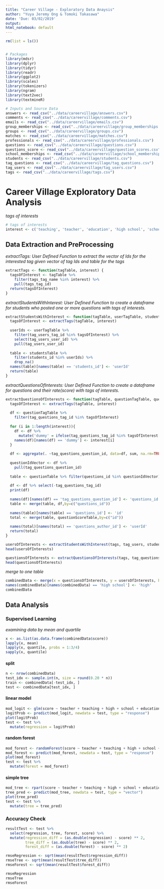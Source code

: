 ```yaml
---
title: "Career Village - Exploratory Data Anaysis"
author: "Yuya Jeremy Ong & Tomoki Takasawa"
date: 'Due: 03/02/2019'
output:
html_notebook: default
---
```


```r
rm(list = ls())


# Packages
library(mdsr)
library(dplyr)
library(tidyr)
library(readr)
library(ggplot2)
library(scales)
library(tokenizers)
library(ngram)
library(text2vec)
library(textmineR)

# Inputs and Source Data
answers <- read_csv("../data/careervillage/answers.csv")
comments <- read_csv("../data/careervillage/comments.csv")
emails <- read_csv("../data/careervillage/emails.csv")
group_memberships <- read_csv("../data/careervillage/group_memberships.csv")
groups <- read_csv("../data/careervillage/groups.csv")
matches <- read_csv("../data/careervillage/matches.csv")
professionals <- read_csv("../data/careervillage/professionals.csv")
questions <- read_csv("../data/careervillage/questions.csv")
questions_score <- read_csv("../data/careervillage/question_scores.csv")
school_memberships <- read_csv("../data/careervillage/school_memberships.csv")
students <- read_csv("../data/careervillage/students.csv")
tag_questions <- read_csv("../data/careervillage/tag_questions.csv")
tag_users <- read_csv("../data/careervillage/tag_users.csv")
tags <- read_csv("../data/careervillage/tags.csv")
```

# Career Village Exploratory Data Analysis


*tags of interests*
```r
# tags of interests
interest <- c('teaching', 'teacher', 'education', 'high school', 'school')
```

## Data Extraction and PreProcessing

*extractTags: User Defined Function to extract the vector of Ids for the interested tag given vector of tag Ids and table for the tags*
```r
extractTags <- function(tagTable, interest) {
  tagsOfInterest <- tagTable %>% 
    filter(tags_tag_name %in% interest) %>% 
    pull(tags_tag_id)
  return(tagsOfInterest)
}
```

*extractStudentsWithInterest: User Defined Function to create a dataframe for students who posted one or more questions with tags of interests.*
```r
extractStudentsWithInterest <- function(tagTable, userTagTable, studentsTable, interest) {
  tagsOfInterest <- extractTags(tagTable, interest)
  
  userIds <- userTagTable %>% 
    filter(tag_users_tag_id %in% tagsOfInterest) %>%
    select(tag_users_user_id) %>% 
    pull(tag_users_user_id)
  
  table <- studentsTable %>% 
    filter(students_id %in% userIds) %>%
    drop_na()
  names(table)[names(table) == 'students_id'] <- 'userId'
  return(table)
}
```

*extractQuestionsOfInterests: User Defined Function to create a dataframe for questions and their rate(score) with tags of interests.*
```r
extractQuestionsOfInterests <- function(tagTable, questionTagTable, questionTable, questionScoreTable, interest) {
  tagsOfInterest <- extractTags(tagTable, interest)
  
  df <- questionTagTable %>% 
    filter(tag_questions_tag_id %in% tagsOfInterest)
  
  for (i in 1:length(interest)){
    df <- df %>%
      mutate('dummy' = ifelse(tag_questions_tag_id %in% tagsOfInterest[i],1,0))
    names(df)[names(df) == 'dummy'] <- interest[i]
  }
  
  df <- aggregate(. ~tag_questions_question_id, data=df, sum, na.rm=TRUE)
  
  questionIdVector <- df %>% 
    pull(tag_questions_question_id)
  
  table <- questionTable %>% filter(questions_id %in% questionIdVector)
  
  df <- df %>% select(-tag_questions_tag_id)
  print(df)
  
  names(df)[names(df) == 'tag_questions_question_id'] <- 'questions_id'
  table <- merge(table, df,by=c("questions_id"))
  
  names(table)[names(table) == 'questions_id'] <- 'id'
  total <- merge(table, questionScoreTable,by=c("id"))
  
  names(total)[names(total) == 'questions_author_id'] <- 'userId'
  return(total)
}
```


```r
usersOfInterests <- extractStudentsWithInterest(tags, tag_users, students, interest)
head(usersOfInterests)
```

```r
questionsOfInterests <- extractQuestionsOfInterests(tags, tag_questions, questions, questions_score, interest)
head(questionsOfInterests)
```

*merge to one table*
```r
combinedData <- merge(x = questionsOfInterests, y = usersOfInterests, by = "userId", all.X = TRUE)
names(combinedData)[names(combinedData) == 'high school'] <- 'high'
combinedData
```


## Data Analysis

### Supervised Learning

*examining data by mean and quartile*
```r
x <- as.list(as.data.frame(combinedData$score))
lapply(x, mean)
lapply(x, quantile, probs = 1:3/4)
sapply(x, quantile)
```

#### split
```r
n <- nrow(combinedData)
test_idx <- sample.int(n, size = round(0.20 * n))
train <- combinedData[-test_idx, ]
test <- combinedData[test_idx, ]
```

#### linear model
```r
mod_logit <- glm(score ~ teacher + teaching + high + school + education, data = train, family = "gaussian")
logitProb <- predict(mod_logit, newdata = test, type = "response")
plot(logitProb)
test <- test %>%
  mutate(regression = logitProb)
```


#### random forest
```r
mod_forest <- randomForest(score ~ teacher + teaching + high + school + education, data = train, ntree = 100, mtry = 2)
mod_forest <- predict(mod_forest, newdata = test, type = "response")
plot(mod_forest)
test <- test %>%
  mutate(forest = mod_forest)

```

#### simple tree
```r
mod_tree <- rpart(score ~ teacher + teaching + high + school + education, data = train)
tree_pred <- predict(mod_tree, newdata = test, type = "vector")
plot(tree_pred)
test <- test %>%
  mutate(tree = tree_pred)
```



### Accuracy Check
```r

resultTest <- test %>%
  select(regression, tree, forest, score) %>%
  mutate(regression_diff = (as.double(regression) - score) ** 2,
         tree_diff = (as.double(tree) - score) ** 2,
         forest_diff = (as.double(forest) - score) ** 2)

rmseRegression <- sqrt(mean(resultTest$regression_diff))
rmseTree <- sqrt(mean(resultTest$tree_diff))
rmseForest <- sqrt(mean(resultTest$forest_diff))

rmseRegression
rmseTree
rmseForest

```
